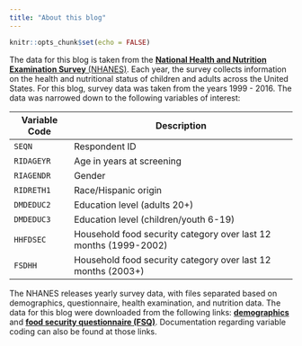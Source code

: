 ```yaml
---
title: "About this blog"
---
```


```r
knitr::opts_chunk$set(echo = FALSE)
```

The data for this blog is taken from the [**National Health and Nutrition Examination Survey** (NHANES)](https://www.cdc.gov/nchs/nhanes/index.htm). Each year, the survey collects information on the health and nutritional status of children and adults across the United States. For this blog, survey data was taken from the years 1999 - 2016. The data was narrowed down to the following variables of interest:

::: l-body
| Variable Code    | Description                                                       |
|------------------|-------------------------------------------------------------------|
| `SEQN`           | Respondent ID                                                     |
| `RIDAGEYR`       | Age in years at screening                                         |
| `RIAGENDR`       | Gender                                                            |
| `RIDRETH1`       | Race/Hispanic origin                                              |
| `DMDEDUC2`       | Education level (adults 20+)                                      |
| `DMDEDUC3`       | Education level (children/youth 6-19)                             |
| `HHFDSEC`        | Household food security category over last 12 months (1999-2002)  |
| `FSDHH`          | Household food security category over last 12 months (2003+)      |
:::

The NHANES releases yearly survey data, with files separated based on demographics, questionnaire, health examination, and nutrition data. The data for this blog were downloaded from the following links: [**demographics**](https://wwwn.cdc.gov/nchs/nhanes/search/datapage.aspx?Component=Demographics) and [**food security questionnaire (FSQ)**](https://wwwn.cdc.gov/nchs/nhanes/search/datapage.aspx?Component=Questionnaire). Documentation regarding variable coding can also be found at those links. 

